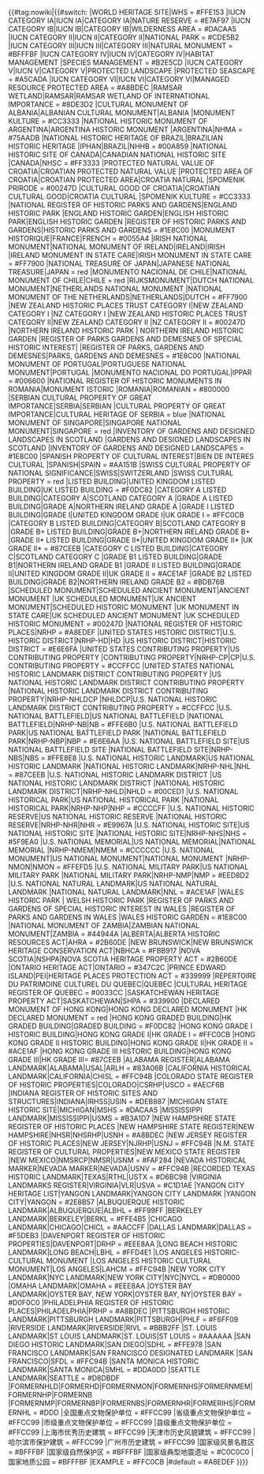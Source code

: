{{#tag:nowiki|{{#switch:{{uc:{{{1}}}}}
<!------------Global designations--------------------->
|WORLD HERITAGE SITE|WHS                                               = #FFE153
|IUCN CATEGORY IA|IUCN IA|CATEGORY IA|NATURE RESERVE                   = #E7AF97
|IUCN CATEGORY IB|IUCN IB|CATEGORY IB|WILDERNESS AREA                  = #DACAA5
|IUCN CATEGORY II|IUCN II|CATEGORY II|NATIONAL PARK                    = #CDE5B2
|IUCN CATEGORY III|IUCN III|CATEGORY III|NATURAL MONUMENT              = #BFFFBF
|IUCN CATEGORY IV|IUCN IV|CATEGORY IV|HABITAT MANAGEMENT
|SPECIES MANAGEMENT                                                    = #B2E5CD
|IUCN CATEGORY V|IUCN V|CATEGORY V|PROTECTED LANDSCAPE
|PROTECTED SEASCAPE                                                    = #A5CADA
|IUCN CATEGORY VI|IUCN VI|CATEGORY VI|MANAGED RESOURCE PROTECTED AREA  = #A8BDEC
|RAMSAR WETLAND|RAMSAR|RAMSAR WETLAND OF INTERNATIONAL IMPORTANCE      = #8DE3D2
<!------------National/Regional designations---------->
|CULTURAL MONUMENT OF ALBANIA|ALBANIAN CULTURAL MONUMENT|ALBANIA
|MONUMENT KULTURE                                                      = #CC3333
|NATIONAL HISTORIC MONUMENT OF ARGENTINA|ARGENTINA HISTORIC MONUMENT
|ARGENTINA|NHMA                                                        = #75AADB
|NATIONAL HISTORIC HERITAGE OF BRAZIL|BRAZILIAN HISTORIC HERITAGE
|IPHAN|BRAZIL|NHHB                                                     = #00A859
|NATIONAL HISTORIC SITE OF CANADA|CANADIAN NATIONAL HISTORIC SITE
|CANADA|NHSC                                                           = #FF3333
|PROTECTED NATURAL VALUE OF CROATIA|CROATIAN PROTECTED NATURAL VALUE
|PROTECTED AREA OF CROATIA|CROATIAN PROTECTED AREA|CROATIA NATURAL
|SPOMENIK PRIRODE                                                      = #00247D
|CULTURAL GOOD OF CROATIA|CROATIAN CULTURAL GOOD|CROATIA CULTURAL
|SPOMENIK KULTURE                                                      = #CC3333
|NATIONAL REGISTER OF HISTORIC PARKS AND GARDENS|ENGLAND HISTORIC PARK
|ENGLAND HISTORIC GARDEN|ENGLISH HISTORIC PARK|ENGLISH HISTORIC GARDEN
|REGISTER OF HISTORIC PARKS AND GARDENS|HISTORIC PARKS AND GARDENS     = #1E8C00
|MONUMENT HISTORIQUE|FRANCE|FRENCH                                     = #0055A4
|IRISH NATIONAL MONUMENT|NATIONAL MONUMENT OF IRELAND|IRELAND|IRISH
|IRELAND MONUMENT IN STATE CARE|IRISH MONUMENT IN STATE CARE           = #FF7900
|NATIONAL TREASURE OF JAPAN|JAPANESE NATIONAL TREASURE|JAPAN           = red
|MONUMENTO NACIONAL DE CHILE|NATIONAL MONUMENT OF CHILE|CHILE          = red
|RIJKSMONUMENT|DUTCH NATIONAL MONUMENT|NETHERLANDS NATIONAL MONUMENT
|NATIONAL MONUMENT OF THE NETHERLANDS|NETHERLANDS|DUTCH                = #FF7900
|NEW ZEALAND HISTORIC PLACES TRUST CATEGORY I|NEW ZEALAND CATEGORY I
|NZ CATEGORY I
|NEW ZEALAND HISTORIC PLACES TRUST CATEGORY II|NEW ZEALAND CATEGORY II
|NZ CATEGORY II                                                        = #00247D
|NORTHERN IRELAND HISTORIC PARK | NORTHERN IRELAND HISTORIC GARDEN
|REGISTER OF PARKS GARDENS AND DEMESNES OF SPECIAL HISTORIC INTEREST|
|REGISTER OF PARKS, GARDENS AND DEMESNES|PARKS, GARDENS AND DEMESNES   = #1E8C00
|NATIONAL MONUMENT OF PORTUGAL|PORTUGUESE NATIONAL MONUMENT|PORTUGAL
|MONUMENTO NACIONAL DO PORTUGAL|IPPAR                                  = #006600
|NATIONAL REGISTER OF HISTORIC MONUMENTS IN ROMANIA|MONUMENT ISTORIC
|ROMANIA|ROMANIAN                                                      = #800000
|SERBIAN CULTURAL PROPERTY OF GREAT IMPORTANCE|SERBIA|SERBIAN
|CULTURAL PROPERTY OF GREAT IMPORTANCE|CULTURAL HERITAGE OF SERBIA     = blue
|NATIONAL MONUMENT OF SINGAPORE|SINGAPORE NATIONAL MONUMENT|SINGAPORE  = red
|INVENTORY OF GARDENS AND DESIGNED LANDSCAPES IN SCOTLAND
|GARDENS AND DESIGNED LANDSCAPES IN SCOTLAND 
|INVENTORY OF GARDENS AND DESIGNED LANDSCAPES                          = #1E8C00
|SPANISH PROPERTY OF CULTURAL INTEREST|BIEN DE INTERES CULTURAL
|SPANISH|SPAIN                                                         = #AA151B
|SWISS CULTURAL PROPERTY OF NATIONAL SIGNIFICANCE|SWISS|SWITZERLAND
|SWISS CULTURAL PROPERTY                                               = red
|LISTED BUILDING|UNITED KINGDOM LISTED BUILDING|UK LISTED BUILDING     = #F0DC82
|CATEGORY A LISTED BUILDING|CATEGORY A|SCOTLAND CATEGORY A
|GRADE A LISTED BUILDING|GRADE A|NORTHERN IRELAND GRADE A
|GRADE I LISTED BUILDING|GRADE I|UNITED KINGDOM GRADE I|UK GRADE I     = #FFC0CB
|CATEGORY B LISTED BUILDING|CATEGORY B|SCOTLAND CATEGORY B
|GRADE B+ LISTED BUILDING|GRADE B+|NORTHERN IRELAND GRADE B+
|GRADE II* LISTED BUILDING|GRADE II*|UNITED KINGDOM GRADE II*
|UK GRADE II*                                                          = #87CEEB
|CATEGORY C LISTED BUILDING|CATEGORY C|SCOTLAND CATEGORY C
|GRADE B1 LISTED BUILDING|GRADE B1|NORTHERN IRELAND GRADE B1
|GRADE II LISTED BUILDING|GRADE II|UNITED KINGDOM GRADE II|UK GRADE II = #ACE1AF
|GRADE B2 LISTED BUILDING|GRADE B2|NORTHERN IRELAND GRADE B2           = #BDB76B
|SCHEDULED MONUMENT|SCHEDULED ANCIENT MONUMENT|ANCIENT MONUMENT
|UK SCHEDULED MONUMENT|UK ANCIENT MONUMENT|SCHEDULED HISTORIC MONUMENT
|UK MONUMENT IN STATE CARE|UK SCHEDULED ANCIENT MONUMENT
|UK SCHEDULED HISTORIC MONUMENT                                        = #00247D
|NATIONAL REGISTER OF HISTORIC PLACES|NRHP                             = #A8EDEF
|UNITED STATES HISTORIC DISTRICT|U.S. HISTORIC DISTRICT|NRHP-HD|HD
|US HISTORIC DISTRICT|HISTORIC DISTRICT                                = #E6E6FA
|UNITED STATES CONTRIBUTING PROPERTY|US CONTRIBUTING PROPERTY
|CONTRIBUTING PROPERTY|NRHP-CP|CP|U.S. CONTRIBUTING PROPERTY           = #CCFFCC
|UNITED STATES NATIONAL HISTORIC LANDMARK DISTRICT CONTRIBUTING PROPERTY
|US NATIONAL HISTORIC LANDMARK DISTRICT CONTRIBUTING PROPERTY
|NATIONAL HISTORIC LANDMARK DISTRICT CONTRIBUTING PROPERTY|NRHP-NHLDCP
|NHLDCP|U.S. NATIONAL HISTORIC LANDMARK DISTRICT CONTRIBUTING PROPERTY = #CCFFCC
|U.S. NATIONAL BATTLEFIELD|US NATIONAL BATTLEFIELD
|NATIONAL BATTLEFIELD|NRHP-NB|NB                                       = #FFE6B0
|U.S. NATIONAL BATTLEFIELD PARK|US NATIONAL BATTLEFIELD PARK
|NATIONAL BATTLEFIELD PARK|NRHP-NBP|NBP                                = #E6E6AA
|U.S. NATIONAL BATTLEFIELD SITE|US NATIONAL BATTLEFIELD SITE
|NATIONAL BATTLEFIELD SITE|NRHP-NBS|NBS                                = #FFE8E8
|U.S. NATIONAL HISTORIC LANDMARK|US NATIONAL HISTORIC LANDMARK
|NATIONAL HISTORIC LANDMARK|NRHP-NHL|NHL                               = #87CEEB
|U.S. NATIONAL HISTORIC LANDMARK DISTRICT
|US NATIONAL HISTORIC LANDMARK DISTRICT
|NATIONAL HISTORIC LANDMARK DISTRICT|NRHP-NHLD|NHLD                    = #00CED1
|U.S. NATIONAL HISTORICAL PARK|US NATIONAL HISTORICAL PARK
|NATIONAL HISTORICAL PARK|NRHP-NHP|NHP                                 = #CCCCFF
|U.S. NATIONAL HISTORIC RESERVE|US NATIONAL HISTORIC RESERVE
|NATIONAL HISTORIC RESERVE|NRHP-NHR|NHR                                = #E9967A
|U.S. NATIONAL HISTORIC SITE|US NATIONAL HISTORIC SITE
|NATIONAL HISTORIC SITE|NRHP-NHS|NHS                                   = #5F9EA0
|U.S. NATIONAL MEMORIAL|US NATIONAL MEMORIAL|NATIONAL MEMORIAL
|NRHP-NMEM|NMEM                                                        = #CCCCCC
|U.S. NATIONAL MONUMENT|US NATIONAL MONUMENT|NATIONAL MONUMENT
|NRHP-NMON|NMON                                                        = #FFEFD5
|U.S. NATIONAL MILITARY PARK|US NATIONAL MILITARY PARK
|NATIONAL MILITARY PARK|NRHP-NMP|NMP                                   = #EED8D2
|U.S. NATIONAL NATURAL LANDMARK|US NATIONAL NATURAL LANDMARK
|NATIONAL NATURAL LANDMARK|NNL                                         = #ACE1AF
|WALES HISTORIC PARK | WELSH HISTORIC PARK
|REGISTER OF PARKS AND GARDENS OF SPECIAL HISTORIC INTEREST IN WALES
|REGISTER OF PARKS AND GARDENS IN WALES
|WALES HISTORIC GARDEN                                                 = #1E8C00
|NATIONAL MONUMENT OF ZAMBIA|ZAMBIAN NATIONAL MONUMENT|ZAMBIA          = #44944A
<!------------State/Provincial designations----------->
|ALBERTA|ALBERTA HISTORIC RESOURCES ACT|AHRA                           = #2B60DE
|NEW BRUNSWICK|NEW BRUNSWICK HERITAGE CONSERVATION ACT|NBHCA           = #FBB917
|NOVA SCOTIA|NSHPA|NOVA SCOTIA HERITAGE PROPERTY ACT                   = #2B60DE
|ONTARIO HERITAGE ACT|ONTARIO                                          = #347C2C
|PRINCE EDWARD ISLAND|PEI|HERITAGE PLACES PROTECTION ACT               = #339999
|REPERTOIRE DU PATRIMOINE CULTUREL DU QUEBEC|QUEBEC
|CULTURAL HERITAGE REGISTER OF QUEBEC                                  = #0033CC
|SASKATCHEWAN HERITAGE PROPERTY ACT|SASKATCHEWAN|SHPA                  = #339900
|DECLARED MONUMENT OF HONG KONG|HONG KONG DECLARED MONUMENT
|HK DECLARED MONUMENT                                                  = red
|HONG KONG GRADED BUILDING|HK GRADED BUILDING|GRADED BUILDING          = #F0DC82
|HONG KONG GRADE I HISTORIC BUILDING|HONG KONG GRADE I|HK GRADE I      = #FFC0CB
|HONG KONG GRADE II HISTORIC BUILDING|HONG KONG GRADE II|HK GRADE II   = #ACE1AF
|HONG KONG GRADE III HISTORIC BUILDING|HONG KONG GRADE III|HK GRADE III= #87CEEB
|ALABAMA REGISTER|ALABAMA LANDMARK|ALABAMA|USAL|ARLH                   = #83A06B
|CALIFORNIA HISTORICAL LANDMARK|CALIFORNIA|CHISL                       = #FFC94B
|COLORADO STATE REGISTER OF HISTORIC PROPERTIES|COLORADO|CSRHP|USCO    = #AECF6B
|INDIANA REGISTER OF HISTORIC SITES AND STRUCTURES|INDIANA|IRHSS|USIN  = #DEB887
|MICHIGAN STATE HISTORIC SITE|MICHIGAN|MSHS                            = #DACAA5
|MISSISSIPPI LANDMARK|MISSISSIPPI|USMS                                 = #B3A1D7
|NEW HAMPSHIRE STATE REGISTER OF HISTORIC PLACES
|NEW HAMPSHIRE STATE REGISTER|NEW HAMPSHIRE|NHSR|NHSRHP|USNH           = #A8BDEC
|NEW JERSEY REGISTER OF HISTORIC PLACES|NEW JERSEY|NJRHP|USNJ          = #FFC94B
|N.M. STATE REGISTER OF CULTURAL PROPERTIES|NEW MEXICO STATE REGISTER
|NEW MEXICO|NMSRCP|NMSR|USNM                                           = #FAF284
|NEVADA HISTORICAL MARKER|NEVADA MARKER|NEVADA|USNV                    = #FFC94B
|RECORDED TEXAS HISTORIC LANDMARK|TEXAS|RTHL|USTX                      = #D6BC98
|VIRGINIA LANDMARKS REGISTER|VIRGINIA|VLR|USVA                         = #C1D1AE
<!------------Local designations---------------------->
|YANGON CITY HERITAGE LIST|YANGON LANDMARK|YANGON CITY LANDMARK
|YANGON CITY|YANGON                                                    = #2E8B57
|ALBUQUERQUE HISTORIC LANDMARK|ALBUQUERQUE|ALBHL                       = #FF99FF
|BERKELEY LANDMARK|BERKELEY|BERKL                                      = #FFE4B5
|CHICAGO LANDMARK|CHICAGO|CHICL                                        = #AACCFF
|DALLAS LANDMARK|DALLAS                                                = #F5DEB3
|DAVENPORT REGISTER OF HISTORIC PROPERTIES|DAVENPORT|DRHP              = #EEE8AA
|LONG BEACH HISTORIC LANDMARK|LONG BEACH|LBHL                          = #FFD4E1
|LOS ANGELES HISTORIC-CULTURAL MONUMENT
|LOS ANGELES HISTORIC CULTURAL MONUMENT|LOS ANGELES|LAHCM              = #FFC94B
|NEW YORK CITY LANDMARK|NYC LANDMARK|NEW YORK CITY|NYC|NYCL            = #DB0000
|OMAHA LANDMARK|OMAHA                                                  = #EEE8AA
|OYSTER BAY LANDMARK|OYSTER BAY, NEW YORK|OYSTER BAY, NY|OYSTER BAY    = #D0F0C0
|PHILADELPHIA REGISTER OF HISTORIC PLACES|PHILADELPHIA|PRHP            = #A8BDEC 
|PITTSBURGH HISTORIC LANDMARK|PITTSBURGH LANDMARK|PITTSBURGH|PHLF      = #F6FF09
|RIVERSIDE LANDMARK|RIVERSIDE|RIVL                                     = #BBB2FF
|ST. LOUIS LANDMARK|ST LOUIS LANDMARK|ST. LOUIS|ST LOUIS               = #AAAAAA
|SAN DIEGO HISTORIC LANDMARK|SAN DIEGO|SDHL                            = #FFE978
|SAN FRANCISCO LANDMARK|SAN FRANCISCO DESIGNATED LANDMARK
|SAN FRANCISCO|SFDL                                                    = #FFC94B
|SANTA MONICA HISTORIC LANDMARK|SANTA MONICA|SMHL                      = #DDA0DD
|SEATTLE LANDMARK|SEATTLE                                              = #D8DBDF
<!------------Delisted-------------------------------->
|FORMERNHLD|FORMERHD|FORMERNMON|FORMERNHS|FORMERNMEM|FORMERNHP|FORMERNB
|FORMERNMP|FORMERNBP|FORMERNBS|FORMERNHR|FORMERIHS|FORMERNHL           = #DDD
<!--                        本地化：中华人民共和国                     -->
|全国重点文物保护单位                                        = #FFCC99
|省级重点文物保护单位                                        = #FFCC99
|市级重点文物保护单位                                        = #FFCC99
|县级重点文物保护单位                                        = #FFCC99
|上海市优秀历史建筑                                        = #FFCC99
|天津市历史风貌建筑                                        = #FFCC99
|哈尔滨市保护建筑                                        = #FFCC99
|广州市历史建筑                                        = #FFCC99
|国家级风景名胜区                                        = #BFFFBF
|国家级自然保护区                                        = #BFFFBF
|国家级典型地震遗址                                        = #C0C0C0
|国家地质公园                                        = #BFFFBF
<!------------Invalid designation--------------------->
|EXAMPLE                                                               = #FFC0CB
|#default                                                              = #A8EDEF
}}}}<noinclude>
{{documentation}}
</noinclude>